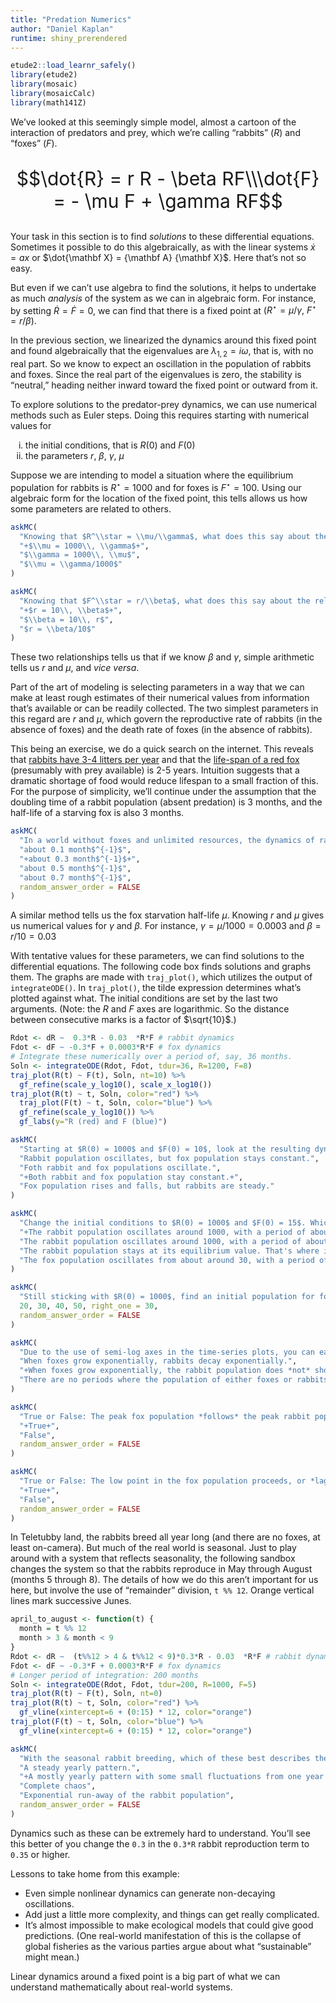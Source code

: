 ```yaml
---
title: "Predation Numerics"
author: "Daniel Kaplan"
runtime: shiny_prerendered
---
```


```r
etude2::load_learnr_safely()
library(etude2)
library(mosaic)
library(mosaicCalc)
library(math141Z)
```

We've looked at this seemingly simple model, almost a cartoon of the interaction of predators and prey, which we're calling "rabbits" ($R$) and "foxes" ($F$). 

<div style="font-size: 30px; text-align:center;">
$$\dot{R} = r R - \beta RF\\\dot{F} = - \mu F + \gamma RF$$
</div>

Your task in this section is to find *solutions* to these differential equations. Sometimes it possible to do this algebraically, as with the linear systems $\dot{x} = a x$ or $\dot{\mathbf X} = {\mathbf A} {\mathbf X}$. Here that's not so easy.

But even if we can't use algebra to find the solutions, it helps to undertake as much *analysis* of the system as we can in algebraic form. For instance, by setting $\dot{R} = \dot{F} = 0$, we can find that there is a fixed point at $(R^\star=\mu/\gamma,\ F^\star = r/\beta)$.

In the previous section, we linearized the dynamics around this fixed point and found algebraically that the eigenvalues are $\lambda_{1,2} = i\omega$, that is, with no real part. So we know to expect an oscillation in the population of rabbits and foxes. Since the real part of the eigenvalues is zero, the stability is "neutral," heading neither inward toward the fixed point or outward from it.

To explore solutions to the predator-prey dynamics, we can use numerical methods such as Euler steps. Doing this requires starting with numerical values for 

i. the initial conditions, that is $R(0)$ and $F(0)$
ii. the parameters $r$, $\beta$, $\gamma$, $\mu$

Suppose we are intending to model a situation where the equilibrium population for rabbits is $R^\star = 1000$ and for foxes is $F^\star = 100$. Using our algebraic form for the location of the fixed point, this tells allows us how some parameters are related to others.

```r
askMC(
  "Knowing that $R^\\star = \\mu/\\gamma$, what does this say about the relationship between $\\mu$ and $\\gamma$ when $R^\\star \\equiv 1000$?",
  "+$\\mu = 1000\\, \\gamma$+",
  "$\\gamma = 1000\\, \\mu$",
  "$\\mu = \\gamma/1000$"
)
```

```r
askMC(
  "Knowing that $F^\\star = r/\\beta$, what does this say about the relationship between $r$ and $\\beta$ when $F^\\star \\equiv 10$?",
  "+$r = 10\\, \\beta$+",
  "$\\beta = 10\\, r$",
  "$r = \\beta/10$"
)
```

These two relationships tells us that if we know $\beta$ and $\gamma$, simple arithmetic tells us $r$ and $\mu$, and *vice versa*.

Part of the art of modeling is selecting parameters in a way that we can make at least rough estimates of their numerical values from information that's available or can be readily collected. The two simplest parameters in this regard are $r$ and $\mu$, which govern the reproductive rate of rabbits (in the absence of foxes) and the death rate of foxes (in the absence of rabbits).

This being an exercise, we do a quick search on the internet. This reveals that [rabbits have 3-4 litters per year](https://www.reconnectwithnature.org/news-events/the-buzz/cottontail-rabbits-breeding) and that the [life-span of a red fox](https://en.wikipedia.org/wiki/Red_fox) (presumably with prey available) is 2-5 years. Intuition suggests that a dramatic shortage of food would reduce lifespan to a small fraction of this. For the purpose of simplicity, we'll continue under the assumption that the doubling time of a rabbit population (absent predation) is 3 months, and the half-life of a starving fox is also 3 months. 

```r
askMC(
  "In a world without foxes and unlimited resources, the dynamics of rabbit population is $\\dot{R} = r R$. What is $r$ to produce a 3-month doubling time, assuming that $t$ is measured in months? (Hint: $R(t) = R(0) e^{rt}$.)",
  "about 0.1 month$^{-1}$",
  "+about 0.3 month$^{-1}$+",
  "about 0.5 month$^{-1}$",
  "about 0.7 month$^{-1}$",
  random_answer_order = FALSE
)
```

A similar method tells us the fox starvation half-life $\mu$. Knowing $r$ and $\mu$ gives us numerical values for $\gamma$ and $\beta$. For instance, $\gamma = \mu / 1000 = 0.0003$ and $\beta = r / 10 = 0.03$

With tentative values for these parameters, we can find solutions to the differential equations. The following code box finds solutions and graphs them. The graphs are made with `traj_plot()`, which utilizes the output of `integrateODE()`. In `traj_plot()`, the tilde expression determines what's plotted against what. The initial conditions are set by the last two arguments. (Note: the $R$ and $F$ axes are logarithmic. So the distance between consecutive marks is a factor of $\sqrt{10}$.)

```r
Rdot <- dR ~  0.3*R - 0.03  *R*F # rabbit dynamics
Fdot <- dF ~ -0.3*F + 0.0003*R*F # fox dynamics
# Integrate these numerically over a period of, say, 36 months.
Soln <- integrateODE(Rdot, Fdot, tdur=36, R=1200, F=8)
traj_plot(R(t) ~ F(t), Soln, nt=10) %>%
  gf_refine(scale_y_log10(), scale_x_log10())
traj_plot(R(t) ~ t, Soln, color="red") %>%
  traj_plot(F(t) ~ t, Soln, color="blue") %>%
  gf_refine(scale_y_log10()) %>%
  gf_labs(y="R (red) and F (blue)")
```

```r
askMC(
  "Starting at $R(0) = 1000$ and $F(0) = 10$, look at the resulting dynamics over the 36-month period. Which of these describes the solutions best? Make sure your code matches the parameters in this question.",
  "Rabbit population oscillates, but fox population stays constant.",
  "Foth rabbit and fox populations oscillate.",
  "+Both rabbit and fox population stay constant.+",
  "Fox population rises and falls, but rabbits are steady."
)
```

```r
askMC(
  "Change the initial conditions to $R(0) = 1000$ and $F(0) = 15$. Which of these best describes the solutions?",
  "+The rabbit population oscillates around 1000, with a period of about 20 months.+",
  "The rabbit population oscillates around 1000, with a period of about 10 months.",
  "The rabbit population stays at its equilibrium value. That's where it started.",
  "The fox population oscillates from about around 30, with a period of 20 months." 
)
```

```r
askMC(
  "Still sticking with $R(0) = 1000$, find an initial population for foxes that will eventually drive the *peak* rabbit population to around 3000. What is that value of $F(0)$?",
  20, 30, 40, 50, right_one = 30,
  random_answer_order = FALSE
)
```

```r
askMC(
  "Due to the use of semi-log axes in the time-series plots, you can easily look for segments of time, if any, when the rabbit population grows exponentially and falls exponentially. The same for foxes. Which of these best describes the relationship?",
  "When foxes grow exponentially, rabbits decay exponentially.",
  "+When foxes grow exponentially, the rabbit population does *not* show an approximately exponential pattern. It's peaking.+",
  "There are no periods where the population of either foxes or rabbits show an approximately linear growth or decay."
)
```

```r
askMC(
  "True or False: The peak fox population *follows* the peak rabbit population by just a few months.",
  "+True+",
  "False",
  random_answer_order = FALSE
)
```

```r
askMC(
  "True or False: The low point in the fox population proceeds, or *lags*, the low point in the rabbit population by a little over a year.",
  "+True+",
  "False",
  random_answer_order = FALSE
)
```

In Teletubby land, the rabbits breed all year long (and there are no foxes, at least on-camera). But much of the real world is seasonal. Just to play around with a system that reflects seasonality, the following sandbox changes the system so that the rabbits reproduce in May through August (months 5 through 8). The details of how we do this aren't important for us here, but involve the use of "remainder" division, `t %% 12`. Orange vertical lines mark successive Junes.

```r
april_to_august <- function(t) {
  month = t %% 12
  month > 3 & month < 9
}
Rdot <- dR ~  (t%%12 > 4 & t%%12 < 9)*0.3*R - 0.03  *R*F # rabbit dynamics
Fdot <- dF ~ -0.3*F + 0.0003*R*F # fox dynamics
# Longer period of integration: 200 months
Soln <- integrateODE(Rdot, Fdot, tdur=200, R=1000, F=5)
traj_plot(R(t) ~ F(t), Soln, nt=0) 
traj_plot(R(t) ~ t, Soln, color="red") %>%
  gf_vline(xintercept=6 + (0:15) * 12, color="orange")
traj_plot(F(t) ~ t, Soln, color="blue") %>%
  gf_vline(xintercept=6 + (0:15) * 12, color="orange")
```

```r
askMC(
  "With the seasonal rabbit breeding, which of these best describes the dynamics?",
  "A steady yearly pattern.",
  "+A mostly yearly pattern with some small fluctuations from one year to the next.+",
  "Complete chaos",
  "Exponential run-away of the rabbit population",
  random_answer_order = FALSE
)
```

Dynamics such as these can be extremely hard to understand. You'll see this better of you change the `0.3` in the `0.3*R` rabbit reproduction term to `0.35` or higher. 

Lessons to take home from this example:

- Even simple nonlinear dynamics can generate non-decaying oscillations.
- Add just a little more complexity, and things can get really complicated.
- It's almost impossible to make ecological models that could give good predictions. (One real-world manifestation of this is the collapse of global fisheries as the various parties argue about what "sustainable" might mean.)

Linear dynamics around a fixed point is a big part of what we can understand mathematically about real-world systems.
